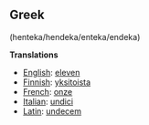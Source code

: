 ==Greek== (henteka/hendeka/enteka/endeka)

'''Translations'''

*[[English]]: [[eleven]]
*[[Finnish]]: [[yksitoista]]
*[[French]]: [[onze]]
*[[Italian]]: [[undici]]
*[[Latin]]: [[undecem]]